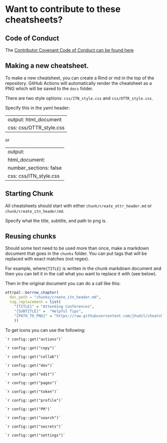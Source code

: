 # Want to contribute to these cheatsheets?

## Code of Conduct

The [Contributor Covenant Code of Conduct can be found here](https://github.com/jhudsl/OTTR_Template/blob/main/code_of_conduct.md)

## Making a new cheatsheet.

To make a new cheatsheet, you can create a Rmd or md in the top of the repository. GitHub Actions will automatically render the cheatsheet as a PNG which will be saved to the `docs` folder.

There are two style options: `css/ITN_style.css` and `css/OTTR_style.css`.

Specify this in the yaml header: 

---
output: html_document
css: css/OTTR_style.css
---

or

---
output:
  html_document:
    number_sections: false
css: css/ITN_style.css
---

## Starting Chunk

All cheatsheets should start with either `chunk/create_ottr_header.md` or `chunk/create_itn_header/md`.

Specify what the title, subtitle, and path to png is. 

## Reusing chunks

Should some text need to be used more than once, make a markdown document that goes in the `chunks` folder. 
You can put tags that will be replaced with exact matches (not regex). 

For example, where`{TITLE}` is written in the chunk markdown document and then you can tell it in the call what you want to replace it with (see below).

Then in the original document you can do a call like this:

```r
ottrpal::borrow_chapter(
  doc_path = "chunks/create_itn_header.md",
  tag_replacement = list(
    "{TITLE}" = "Attending Conferences", 
    "{SUBTITLE}" =  "Helpful Tips",
    "{PATH_TO_PNG}" = "https://raw.githubusercontent.com/jhudsl/cheatsheets/refs/heads/main/pngs/attending_conferences.png"
    ))
```


To get icons you can use the following:

```
`r config::get("actions")`

`r config::get("copy")`

`r config::get("collab")`

`r config::get("dev")`

`r config::get("edit")`

`r config::get("pages")`

`r config::get("token")`

`r config::get("profile")`

`r config::get("PR")`

`r config::get("search")`

`r config::get("secrets")`

`r config::get("settings")`
```
